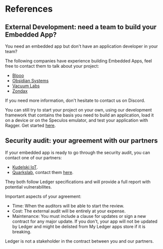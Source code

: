 

# References

## External Development: need a team to build your Embedded App?

You need an embedded app but don't have an application developer in your team?

The following companies have experience building Embedded Apps, feel free to contact them to talk about your project:
- [Blooo](https://blooo.io/en/ledger-wallet-integration/)
- [Obsidian Systems](https://obsidian.systems/)
- [Vacuum Labs](https://vacuumlabs.com/)
- [Zondax](https://zondax.ch/)

If you need more information, don't hesitate to contact us on Discord.

You can still try to start your project on your own, using our development framework that contains the basis you need to
build an application, load it on a device or on the Speculos emulator, and test your application with Ragger. Get
started [here](../develop/tutorials/).


## Security audit: your agreement with our partners

If your embedded app is ready to go through the security audit, you can contact one of our partners:

- [Kudelski IoT]( https://www.kudelski-iot.com/services-and-systems/ledger-security-audit).
- [Quarkslab](https://www.quarkslab.com/), contact them [here](mailto:qb_ledger@quarkslab.com).

They both follow Ledger specifications and will provide a full report with potential vulnerabilites.

Important aspects of your agreement:
- Time: When the auditors will be able to start the review.
- Cost: The external audit will be entirely at your expense.
- Maintenance: You must include a clause for updates or sign a new contract for any major update. If you don't, your app will not be updated by Ledger and might be delisted from My Ledger apps store if it is breaking.

<Callout type="info" emoji="👉">
  Ledger is not a stakeholder in the contract between you and our partners.
</Callout>
